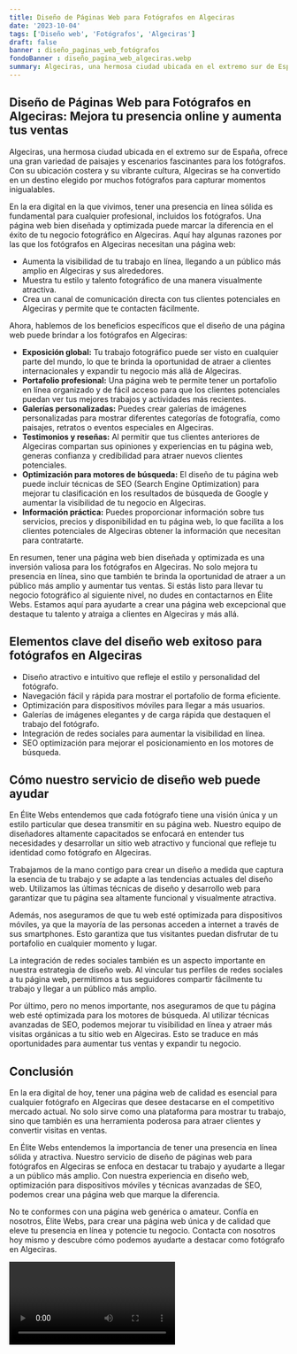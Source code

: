 ```yaml
---
title: Diseño de Páginas Web para Fotógrafos en Algeciras
date: '2023-10-04'
tags: ['Diseño web', 'Fotógrafos', 'Algeciras']
draft: false
banner : diseño_paginas_web_fotógrafos
fondoBanner : diseño_pagina_web_algeciras.webp
summary: Algeciras, una hermosa ciudad ubicada en el extremo sur de España, ofrece una gran variedad de paisajes y escenarios fascinantes para los fotógrafos. Con su ubicación costera y su vibrante cultura, Algeciras se ha convertido en un destino elegido por muchos fotógrafos para capturar momentos inigualables.
---
```


## Diseño de Páginas Web para Fotógrafos en Algeciras: Mejora tu presencia online y aumenta tus ventas

Algeciras, una hermosa ciudad ubicada en el extremo sur de España, ofrece una gran variedad de paisajes y escenarios fascinantes para los fotógrafos. Con su ubicación costera y su vibrante cultura, Algeciras se ha convertido en un destino elegido por muchos fotógrafos para capturar momentos inigualables.

En la era digital en la que vivimos, tener una presencia en línea sólida es fundamental para cualquier profesional, incluidos los fotógrafos. Una página web bien diseñada y optimizada puede marcar la diferencia en el éxito de tu negocio fotográfico en Algeciras. Aquí hay algunas razones por las que los fotógrafos en Algeciras necesitan una página web:

- Aumenta la visibilidad de tu trabajo en línea, llegando a un público más amplio en Algeciras y sus alrededores.
- Muestra tu estilo y talento fotográfico de una manera visualmente atractiva.
- Crea un canal de comunicación directa con tus clientes potenciales en Algeciras y permite que te contacten fácilmente.

Ahora, hablemos de los beneficios específicos que el diseño de una página web puede brindar a los fotógrafos en Algeciras:

- **Exposición global:** Tu trabajo fotográfico puede ser visto en cualquier parte del mundo, lo que te brinda la oportunidad de atraer a clientes internacionales y expandir tu negocio más allá de Algeciras.
- **Portafolio profesional:** Una página web te permite tener un portafolio en línea organizado y de fácil acceso para que los clientes potenciales puedan ver tus mejores trabajos y actividades más recientes.
- **Galerías personalizadas:** Puedes crear galerías de imágenes personalizadas para mostrar diferentes categorías de fotografía, como paisajes, retratos o eventos especiales en Algeciras.
- **Testimonios y reseñas:** Al permitir que tus clientes anteriores de Algeciras compartan sus opiniones y experiencias en tu página web, generas confianza y credibilidad para atraer nuevos clientes potenciales.
- **Optimización para motores de búsqueda:** El diseño de tu página web puede incluir técnicas de SEO (Search Engine Optimization) para mejorar tu clasificación en los resultados de búsqueda de Google y aumentar la visibilidad de tu negocio en Algeciras.
- **Información práctica:** Puedes proporcionar información sobre tus servicios, precios y disponibilidad en tu página web, lo que facilita a los clientes potenciales de Algeciras obtener la información que necesitan para contratarte.

En resumen, tener una página web bien diseñada y optimizada es una inversión valiosa para los fotógrafos en Algeciras. No solo mejora tu presencia en línea, sino que también te brinda la oportunidad de atraer a un público más amplio y aumentar tus ventas. Si estás listo para llevar tu negocio fotográfico al siguiente nivel, no dudes en contactarnos en Élite Webs. Estamos aquí para ayudarte a crear una página web excepcional que destaque tu talento y atraiga a clientes en Algeciras y más allá.

<GifSeo />

<Cta />

## Elementos clave del diseño web exitoso para fotógrafos en Algeciras

* Diseño atractivo e intuitivo que refleje el estilo y personalidad del fotógrafo.
* Navegación fácil y rápida para mostrar el portafolio de forma eficiente.
* Optimización para dispositivos móviles para llegar a más usuarios.
* Galerías de imágenes elegantes y de carga rápida que destaquen el trabajo del fotógrafo.
* Integración de redes sociales para aumentar la visibilidad en línea.
* SEO optimización para mejorar el posicionamiento en los motores de búsqueda.

## Cómo nuestro servicio de diseño web puede ayudar

En Élite Webs entendemos que cada fotógrafo tiene una visión única y un estilo particular que desea transmitir en su página web. Nuestro equipo de diseñadores altamente capacitados se enfocará en entender tus necesidades y desarrollar un sitio web atractivo y funcional que refleje tu identidad como fotógrafo en Algeciras.

Trabajamos de la mano contigo para crear un diseño a medida que captura la esencia de tu trabajo y se adapte a las tendencias actuales del diseño web. Utilizamos las últimas técnicas de diseño y desarrollo web para garantizar que tu página sea altamente funcional y visualmente atractiva.

Además, nos aseguramos de que tu web esté optimizada para dispositivos móviles, ya que la mayoría de las personas acceden a internet a través de sus smartphones. Esto garantiza que tus visitantes puedan disfrutar de tu portafolio en cualquier momento y lugar.

La integración de redes sociales también es un aspecto importante en nuestra estrategia de diseño web. Al vincular tus perfiles de redes sociales a tu página web, permitimos a tus seguidores compartir fácilmente tu trabajo y llegar a un público más amplio.

Por último, pero no menos importante, nos aseguramos de que tu página web esté optimizada para los motores de búsqueda. Al utilizar técnicas avanzadas de SEO, podemos mejorar tu visibilidad en línea y atraer más visitas orgánicas a tu sitio web en Algeciras. Esto se traduce en más oportunidades para aumentar tus ventas y expandir tu negocio.

## Conclusión

En la era digital de hoy, tener una página web de calidad es esencial para cualquier fotógrafo en Algeciras que desee destacarse en el competitivo mercado actual. No solo sirve como una plataforma para mostrar tu trabajo, sino que también es una herramienta poderosa para atraer clientes y convertir visitas en ventas.

En Élite Webs entendemos la importancia de tener una presencia en línea sólida y atractiva. Nuestro servicio de diseño de páginas web para fotógrafos en Algeciras se enfoca en destacar tu trabajo y ayudarte a llegar a un público más amplio. Con nuestra experiencia en diseño web, optimización para dispositivos móviles y técnicas avanzadas de SEO, podemos crear una página web que marque la diferencia.

No te conformes con una página web genérica o amateur. Confía en nosotros, Élite Webs, para crear una página web única y de calidad que eleve tu presencia en línea y potencie tu negocio. Contacta con nosotros hoy mismo y descubre cómo podemos ayudarte a destacar como fotógrafo en Algeciras.

<Video />

<CtaBot job='Fotógrafos' city='Algeciras'/>

<Gmaps query='Algeciras+españa+maps' />